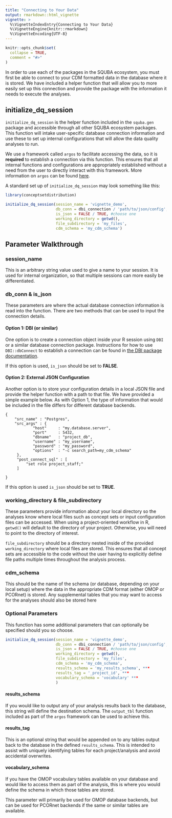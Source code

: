 ```yaml
---
title: "Connecting to Your Data"
output: rmarkdown::html_vignette
vignette: >
  %\VignetteIndexEntry{Connecting to Your Data}
  %\VignetteEngine{knitr::rmarkdown}
  %\VignetteEncoding{UTF-8}
---
```


```r
knitr::opts_chunk$set(
  collapse = TRUE,
  comment = "#>"
)
```

In order to use each of the packages in the SQUBA ecosystem, you must first be able to connect to your CDM formatted data in the database where it is stored. We have included a helper function that will allow you to more easily set up this connection and provide the package with the information it needs to execute the analyses.

## initialize_dq_session

`initialize_dq_session` is the helper function included in the `squba.gen` package and accessible through all other SQUBA ecosystem packages. This function will intake user-specific database connection information and use these to set up internal configurations that will allow the data quality analyses to run.

We use a framework called `argos` to facilitate accessing the data, so it is **required** to establish a connection via this function. This ensures that all internal functions and configurations are appropriately established without a need from the user to directly interact with this framework. More information on `argos` can be found [here](https://github.com/PEDSnet/argos).

A standard set up of `initialize_dq_session` may look something like this:

```r
library(conceptsetdistribution)

initialize_dq_session(session_name = 'vignette_demo',
                      db_conn = dbi_connection / 'path/to/json/config', #choose one
                      is_json = FALSE / TRUE, #choose one
                      working_directory = getwd(),
                      file_subdirectory = 'my_files',
                      cdm_schema = 'my_cdm_schema')

```

## Parameter Walkthrough
### **session_name**

This is an arbitrary string value used to give a name to your session. It is used for internal organization, so that multiple sessions can more easily be differentiated.
 
### **db_conn** & **is_json**
 
These parameters are where the actual database connection information is read into the function. There are two methods that can be used to input the connection details.

#### Option 1: DBI (or similar)

One option is to create a connection object inside your R session using `DBI` or a similar database connection package. Instructions for how to use `DBI::dbConnect` to establish a connection can be found in [the DBI package documentation](https://dbi.r-dbi.org/articles/DBI.html).

If this option is used, `is_json` should be set to **FALSE**.

#### Option 2: External JSON Configuration

Another option is to store your configuration details in a local JSON file and provide the helper function with a path to that file. We have provided a simple example below. As with Option 1, the type of information that would be included in the file differs for different database backends. 

```
{
    "src_name" : "Postgres",
    "src_args" : {
            "host"     : "my.database.server",
            "port"     : 5432,
            "dbname"   : "project_db",
            "username" : "my_username",
            "password" : "my_password",
            "options"  : "-c search_path=my_cdm_schema"
     },
     "post_connect_sql" : [
         "set role project_staff;"
     ]
     
}

```

If this option is used `is_json` should be set to **TRUE**.

### **working_directory** & **file_subdirectory**
These parameters provide information about your local directory so the analyses know where local files such as concept sets or input configuration files can be accessed. When using a project-oriented workflow in R, `getwd()` will default to the directory of your project. Otherwise, you will need to point to the directory of interest.

`file_subdirectory` should be a directory nested inside of the provided `working_directory` where local files are stored. This ensures that all concept sets are accessible to the code without the user having to explicitly define file paths multiple times throughout the analysis process.

### **cdm_schema**
This should be the name of the schema (or database, depending on your local setup) where the data in the appropriate CDM format (either OMOP or PCORnet) is stored. Any supplemental tables that you may want to access for the analyses should also be stored here

### Optional Parameters

This function has some additional parameters that can optionally be specified should you so choose.

```r

initialize_dq_session(session_name = 'vignette_demo',
                      db_conn = dbi_connection / 'path/to/json/config', #choose one
                      is_json = FALSE / TRUE, #choose one
                      working_directory = getwd(),
                      file_subdirectory = 'my_files',
                      cdm_schema = 'my_cdm_schema',
                      results_schema = 'my_results_schema', ***
                      results_tag = '_project_id', ***
                      vocabulary_schema = 'vocabulary' ***
                      )

```

#### **results_schema**
If you would like to output any of your analysis results back to the database, this string will define the destination schema. The `output_tbl` function included as part of the `argos` framework can be used to achieve this.

#### **results_tag**
This is an optional string that would be appended on to any tables output back to the database in the defined `results_schema`. This is intended to assist with uniquely identifying tables for each project/analysis and avoid accidental overwrites.

#### **vocabulary_schema**
If you have the OMOP vocabulary tables available on your database and would like to access them as part of the analysis, this is where you would define the schema in which those tables are stored. 

This parameter will primarily be used for OMOP database backends, but can be used for PCORnet backends if the same or similar tables are available.
